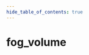 ```yaml
---
hide_table_of_contents: true
---
```


<!---
!!!!!!
THIS PAGE IS AUTOGENERATED FROM GAME FGD DEFINITIONS!
DO NOT EDIT MANUALLY!
!!!!!!

In order to make edits, you can make an annotation file in /fgd_dump_overrides
-->


# fog_volume



<Tabs queryString="game">
    
<TabItem value="steamvr" label="SteamVR Home">
    <STEAMVRPage />
</TabItem>

<TabItem value="dota2" label="Dota 2">
    <DOTA2Page />
</TabItem>

</Tabs>
